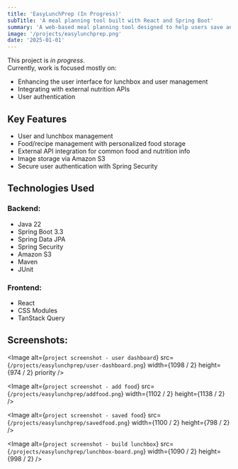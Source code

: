 ```yaml
---
title: 'EasyLunchPrep (In Progress)'
subTitle: 'A meal planning tool built with React and Spring Boot'
summary: 'A web-based meal planning tool designed to help users save and organize their lunch ideas, simplifying meal planning for school or work'
image: '/projects/easylunchprep.png'
date: '2025-01-01'
---
```


This project is *in progress*.  
Currently, work is focused mostly on:

- Enhancing the user interface for lunchbox and user management
- Integrating with external nutrition APIs
- User authentication

## Key Features

- User and lunchbox management
- Food/recipe management with personalized food storage
- External API integration for common food and nutrition info
- Image storage via Amazon S3
- Secure user authentication with Spring Security

## Technologies Used

### Backend:
- Java 22
- Spring Boot 3.3
- Spring Data JPA
- Spring Security
- Amazon S3
- Maven
- JUnit

### Frontend:
- React
- CSS Modules
- TanStack Query

## Screenshots:

<Image
  alt={`project screenshot - user dashboard`}
  src={`/projects/easylunchprep/user-dashboard.png`}
  width={1098 / 2}
  height={974 / 2}
  priority
/>

<Image
  alt={`project screenshot - add food`}
  src={`/projects/easylunchprep/addfood.png`}
  width={1102 / 2}
  height={1138 / 2}
/>

<Image
  alt={`project screenshot - saved food`}
  src={`/projects/easylunchprep/savedfood.png`}
  width={1100 / 2}
  height={798 / 2}
/>

<Image
  alt={`project screenshot - build lunchbox`}
  src={`/projects/easylunchprep/lunchbox-board.png`}
  width={1090 / 2}
  height={998 / 2}
/>